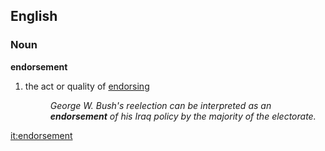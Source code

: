 ==English==
===Noun===
'''endorsement'''
# the act or quality of [[endorse|endorsing]]
#:''George W. Bush's reelection can be interpreted as an '''endorsement''' of his Iraq policy by the majority of the electorate.''

[[it:endorsement]]